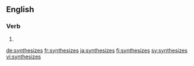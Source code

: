 ==English==

===Verb===
{{head|en|verb form}}

# {{en-third-person singular of|synthesize}}

[[de:synthesizes]]
[[fr:synthesizes]]
[[ja:synthesizes]]
[[fi:synthesizes]]
[[sv:synthesizes]]
[[vi:synthesizes]]